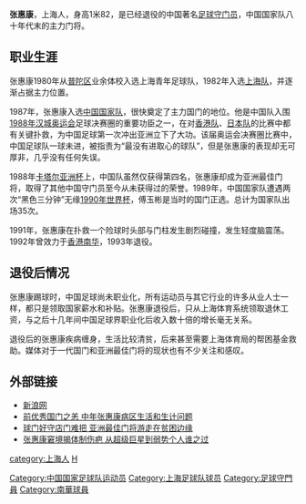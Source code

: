 '''张惠康'''{{BD|1962年|7月22日|||Z}}，上海人，身高1米82，是已经退役的中国著名[[足球|足球]][[守门员|守门员]]，中国国家队八十年代末的主力门将。

==职业生涯==
张惠康1980年从[[普陀区_(上海市)|普陀区]]业余体校入选上海青年足球队，1982年入选[[上海足球队|上海队]]，并逐渐占据主力位置。

1987年，张惠康入选[[中国国家足球队|中国国家队]]，很快奠定了主力国门的地位。他是中国队入围[[1988年汉城奥运会|1988年汉城奥运会]]足球决赛圈的重要功臣之一，在对[[香港足球代表队|香港队]]、[[日本国家足球队|日本队]]的比赛中都有关键扑救，为中国足球第一次冲出亚洲立下了大功。该届奥运会决赛圈比赛中，中国足球队一球未进，被指责为“最没有进取心的球队”，但是张惠康的表现却无可厚非，几乎没有任何失误。

1988年[[卡塔尔|卡塔尔]][[亚洲杯足球赛|亚洲杯]]上，中国队虽然仅获得第四名，张惠康却成为亚洲最佳门将，取得了其他中国守门员至今从未获得过的荣誉。1989年，中国国家队遭遇两次“黑色三分钟”无缘[[1990年世界杯|1990年世界杯]]，傅玉彬是当时的国门正选。总计为国家队出场35次。

1991年，张惠康在扑救一个险球时头部与门柱发生剧烈碰撞，发生轻度脑震荡。1992年曾效力于[[南華足球隊|香港南华]]，1993年退役。

==退役后情况==
张惠康踢球时，中国足球尚未职业化，所有运动员与其它行业的许多从业人士一样，都只是领取国家薪水和补贴。张惠康退役后，只从上海体育系统领取退休工资，与之后十几年间中国足球界职业化后收入数十倍的增长毫无关系。

退役后的张惠康疾病缠身，生活比较清贫，后来甚至需要上海体育局的帮困基金救助。媒体对于一代国门和亚洲最佳门将的现状也有不少关注和感叹。

==外部链接==
* [http://sports.sina.com.cn/c/2005-03-22/02131463126.shtml 新浪网] {{Wayback|url=http://sports.sina.com.cn/c/2005-03-22/02131463126.shtml |date=20190819093545 }}
* [http://www.people.com.cn/GB/channel2/60/200306/06/154087.html 前优秀国门之恙 中年张惠康病区生活和生计问题] {{Wayback|url=http://www.people.com.cn/GB/channel2/60/200306/06/154087.html |date=20160304083145 }}
* [http://sports.sohu.com/20090203/n262026262.shtml 球门好守店门难把 亚洲最佳门将游走在贫困边缘] {{Wayback|url=http://sports.sohu.com/20090203/n262026262.shtml |date=20190818051752 }}
* [http://sports.sina.com.cn/c/2009-10-29/20074670677.shtml 张惠康窘境揭体制伤疤 从超级巨星到弱势个人谁之过] {{Wayback|url=http://sports.sina.com.cn/c/2009-10-29/20074670677.shtml |date=20190820101901 }}

{{1988年奥运会足球比赛中国参赛名单}}
{{1988年亚洲杯足球赛中国参赛名单}}
{{DEFAULTSORT:ZHANG Huikang}}

[[Category:中国国家足球队运动员|Category:中国国家足球队运动员]]
[[Category:上海足球队球员|Category:上海足球队球员]]
[[category:上海人|category:上海人]]
[[category:张姓|H]]
[[Category:足球守門員|Category:足球守門員]]
[[Category:南華球員|Category:南華球員]]